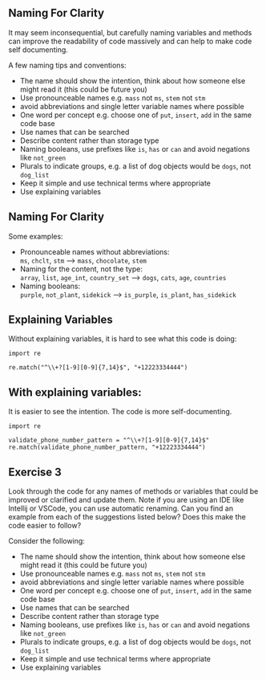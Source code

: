 ## Naming For Clarity {.smaller}

It may seem inconsequential, but carefully naming variables and methods can improve the
readability of code massively and can help to make code self documenting.

A few naming tips and conventions:

- The name should show the intention, think about how someone else might read it (this could be future you)
- Use pronounceable names e.g. `mass` not `ms`, `stem` not `stm`
- avoid abbreviations and single letter variable names where possible
- One word per concept e.g. choose one of `put`, `insert`, `add` in the same code base
- Use names that can be searched
- Describe content rather than storage type
- Naming booleans, use prefixes like `is`, `has` or `can` and avoid negations like `not_green`
- Plurals to indicate groups, e.g. a list of dog objects would be `dogs`, not `dog_list`
- Keep it simple and use technical terms where appropriate
- Use explaining variables

## Naming For Clarity

Some examples:

- Pronounceable names without abbreviations: \
 `ms`, `chclt`, `stm` --> `mass`, `chocolate`, `stem`
- Naming for the content, not the type: \
`array`, `list`, `age_int`, `country_set` --> `dogs`, `cats`, `age`, `countries`
- Naming booleans: \
`purple`, `not_plant`, `sidekick` --> `is_purple`, `is_plant`, `has_sidekick`

## Explaining Variables

Without explaining variables, it is hard to see what this code is doing:

```
import re

re.match("^\\+?[1-9][0-9]{7,14}$", "+12223334444")
```

## With explaining variables:

It is easier to see the intention. The code is more self-documenting.

```
import re

validate_phone_number_pattern = "^\\+?[1-9][0-9]{7,14}$"
re.match(validate_phone_number_pattern, "+12223334444")
```

## Exercise 3 {.smaller}

Look through the code for any names of methods or variables that could be improved or
clarified and update them. Note if you are using an IDE like Intellij or VSCode,
you can use automatic renaming.
Can you find an example from each of the suggestions listed below?
Does this make the code easier to follow?

Consider the following:

- The name should show the intention, think about how someone else might read it (this could be future you)
- Use pronounceable names e.g. `mass` not `ms`, `stem` not `stm`
- avoid abbreviations and single letter variable names where possible
- One word per concept e.g. choose one of `put`, `insert`, `add` in the same code base
- Use names that can be searched
- Describe content rather than storage type
- Naming booleans, use prefixes like `is`, `has` or `can` and avoid negations like `not_green`
- Plurals to indicate groups, e.g. a list of dog objects would be `dogs`, not `dog_list`
- Keep it simple and use technical terms where appropriate
- Use explaining variables
